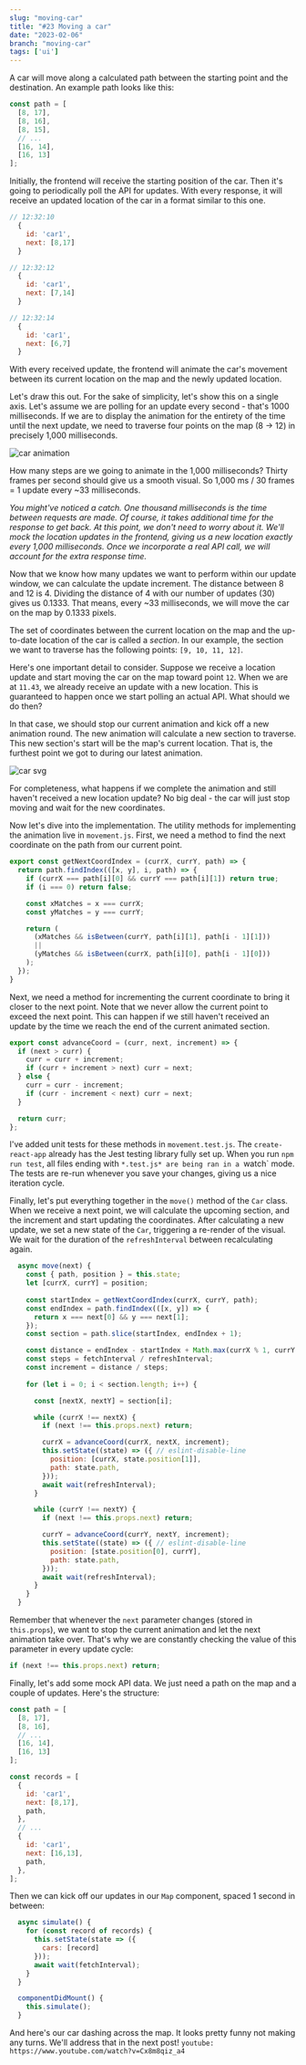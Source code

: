 ```yaml
---
slug: "moving-car"
title: "#23 Moving a car"
date: "2023-02-06"
branch: "moving-car"
tags: ['ui']
---
```


A car will move along a calculated path between the starting point and the destination. An example path looks like this:
```js
const path = [
  [8, 17],
  [8, 16],
  [8, 15],
  // ...
  [16, 14],
  [16, 13]
];
```

Initially, the frontend will receive the starting position of the car. Then it's going to periodically poll the API for updates. With every response, it will receive an updated location of the car in a format similar to this one.
```js
// 12:32:10
  {
    id: 'car1',
    next: [8,17]
  }

// 12:32:12
  {
    id: 'car1',
    next: [7,14]
  }

// 12:32:14
  {
    id: 'car1',
    next: [6,7]
  }
```

With every received update, the frontend will animate the car's movement between its current location on the map and the newly updated location.

Let's draw this out. For the sake of simplicity, let's show this on a single axis. Let's assume we are polling for an update every second - that's 1000 milliseconds. If we are to display the animation for the entirety of the time until the next update, we need to traverse four points on the map (8 -> 12) in precisely 1,000 milliseconds.

![car animation](./img-1.png)

How many steps are we going to animate in the 1,000 milliseconds? Thirty frames per second should give us a smooth visual. So 1,000 ms / 30 frames = 1 update every ~33 milliseconds.

*You might've noticed a catch. One thousand milliseconds is the time between requests are made. Of course, it takes additional time for the response to get back. At this point, we don't need to worry about it. We'll mock the location updates in the frontend, giving us a new location exactly every 1,000 milliseconds. Once we incorporate a real API call, we will account for the extra response time.*

Now that we know how many updates we want to perform within our update window, we can calculate the update increment. The distance between 8 and 12 is 4. Dividing the distance of 4 with our number of updates (30) gives us 0.1333. That means, every ~33 milliseconds, we will move the car on the map by 0.1333 pixels.

The set of coordinates between the current location on the map and the up-to-date location of the car is called a *section*. In our example, the section we want to traverse has the following points: ```[9, 10, 11, 12]```.

Here's one important detail to consider. Suppose we receive a location update and start moving the car on the map toward point `12`. When we are at `11.43`, we already receive an update with a new location. This is guaranteed to happen once we start polling an actual API. What should we do then?

In that case, we should stop our current animation and kick off a new animation round. The new animation will calculate a new section to traverse. This new section's start will be the map's current location. That is, the furthest point we got to during our latest animation.

![car svg](./img-2.png)

For completeness, what happens if we complete the animation and still haven't received a new location update? No big deal - the car will just stop moving and wait for the new coordinates.

Now let's dive into the implementation. The utility methods for implementing the animation live in `movement.js`. First, we need a method to find the next coordinate on the path from our current point.

```js
export const getNextCoordIndex = (currX, currY, path) => {
  return path.findIndex(([x, y], i, path) => {
    if (currX === path[i][0] && currY === path[i][1]) return true;
    if (i === 0) return false;

    const xMatches = x === currX;
    const yMatches = y === currY;

    return (
      (xMatches && isBetween(currY, path[i][1], path[i - 1][1]))
      ||
      (yMatches && isBetween(currX, path[i][0], path[i - 1][0]))
    );
  });
}
```

Next, we need a method for incrementing the current coordinate to bring it closer to the next point. Note that we never allow the current point to exceed the next point. This can happen if we still haven't received an update by the time we reach the end of the current animated section.
```js
export const advanceCoord = (curr, next, increment) => {
  if (next > curr) {
    curr = curr + increment;
    if (curr + increment > next) curr = next;
  } else {
    curr = curr - increment;
    if (curr - increment < next) curr = next;
  }

  return curr;
};
```
I've added unit tests for these methods in `movement.test.js`. The `create-react-app` already has the Jest testing library fully set up. When you run `npm run test`, all files ending with `*.test.js* are being ran in a `watch` mode. The tests are re-run whenever you save your changes, giving us a nice iteration cycle.

Finally, let's put everything together in the `move()` method of the `Car` class. When we receive a next point, we will calculate the upcoming section, and the increment and start updating the coordinates. After calculating a new update, we set a new state of the `Car`, triggering a re-render of the visual. We wait for the duration of the `refreshInterval` between recalculating again.
```js
  async move(next) {
    const { path, position } = this.state;
    let [currX, currY] = position;
  
    const startIndex = getNextCoordIndex(currX, currY, path);
    const endIndex = path.findIndex(([x, y]) => {
      return x === next[0] && y === next[1];
    });
    const section = path.slice(startIndex, endIndex + 1);

    const distance = endIndex - startIndex + Math.max(currX % 1, currY % 1);
    const steps = fetchInterval / refreshInterval;
    const increment = distance / steps;
  
    for (let i = 0; i < section.length; i++) {

      const [nextX, nextY] = section[i];

      while (currX !== nextX) {
        if (next !== this.props.next) return;

        currX = advanceCoord(currX, nextX, increment);
        this.setState((state) => ({ // eslint-disable-line
          position: [currX, state.position[1]],
          path: state.path,
        }));
        await wait(refreshInterval);
      }

      while (currY !== nextY) {
        if (next !== this.props.next) return;

        currY = advanceCoord(currY, nextY, increment);
        this.setState((state) => ({ // eslint-disable-line
          position: [state.position[0], currY],
          path: state.path,
        }));
        await wait(refreshInterval);
      }
    }
  }
```
Remember that whenever the `next` parameter changes (stored in `this.props`), we want to stop the current animation and let the next animation take over. That's why we are constantly checking the value of this parameter in every update cycle:
```js
if (next !== this.props.next) return;
```

Finally, let's add some mock API data. We just need a path on the map and a couple of updates. Here's the structure:
```js
const path = [
  [8, 17],
  [8, 16],
  // ...
  [16, 14],
  [16, 13]
];

const records = [
  {
    id: 'car1',
    next: [8,17],
    path,
  },
  // ...
  {
    id: 'car1',
    next: [16,13],
    path,
  },
];
```

Then we can kick off our updates in our `Map` component, spaced 1 second in between:
```js
  async simulate() {
    for (const record of records) {
      this.setState(state => ({
        cars: [record]
      }));
      await wait(fetchInterval);
    }
  }

  componentDidMount() {
    this.simulate();
  }
```

And here's our car dashing across the map. It looks pretty funny not making any turns. We'll address that in the next post!
`youtube: https://www.youtube.com/watch?v=Cx8m8qiz_a4`
